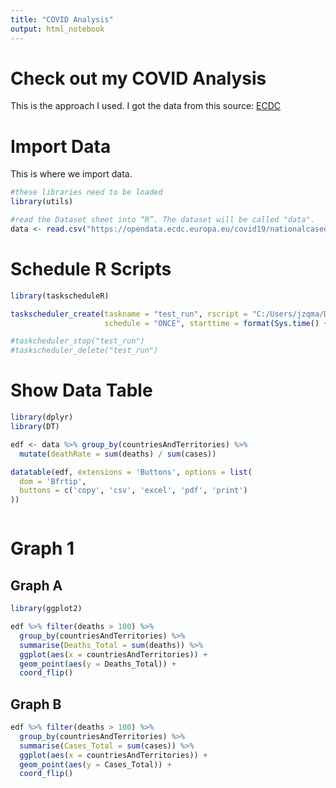 ```yaml
---
title: "COVID Analysis"
output: html_notebook
---
```


# Check out my COVID Analysis

This is the approach I used. I got the data from this source: [ECDC](https://www.ecdc.europa.eu/en/publications-data/data-daily-new-cases-covid-19-eueea-country)

# Import Data

This is where we import data. 

```r
#these libraries need to be loaded
library(utils)

#read the Dataset sheet into “R”. The dataset will be called "data".
data <- read.csv("https://opendata.ecdc.europa.eu/covid19/nationalcasedeath_eueea_daily_ei/csv", na.strings = "", fileEncoding = "UTF-8-BOM")
```

# Schedule R Scripts 

```r
library(taskscheduleR)

taskscheduler_create(taskname = "test_run", rscript = "C:/Users/jzqma/Documents/GithubRepos/Basic-COVID19-ETL-Pipeline-R/covid_19-notebook.Rmd", 
                     schedule = "ONCE", starttime = format(Sys.time() + 25, "%H:%M"))
```
```r
#taskcheduler_stop("test_run")
#taskscheduler_delete("test_run")
```



# Show Data Table

```r
library(dplyr)
library(DT)

edf <- data %>% group_by(countriesAndTerritories) %>% 
  mutate(deathRate = sum(deaths) / sum(cases))

datatable(edf, extensions = 'Buttons', options = list(
  dom = 'Bfrtip',
  buttons = c('copy', 'csv', 'excel', 'pdf', 'print')
))



```

# Graph 1 {.tabset}

## Graph A 
```r
library(ggplot2)

edf %>% filter(deaths > 100) %>% 
  group_by(countriesAndTerritories) %>% 
  summarise(Deaths_Total = sum(deaths)) %>% 
  ggplot(aes(x = countriesAndTerritories)) + 
  geom_point(aes(y = Deaths_Total)) +
  coord_flip()
```


## Graph B
```r
edf %>% filter(deaths > 100) %>% 
  group_by(countriesAndTerritories) %>% 
  summarise(Cases_Total = sum(cases)) %>% 
  ggplot(aes(x = countriesAndTerritories)) + 
  geom_point(aes(y = Cases_Total)) +
  coord_flip()
```












